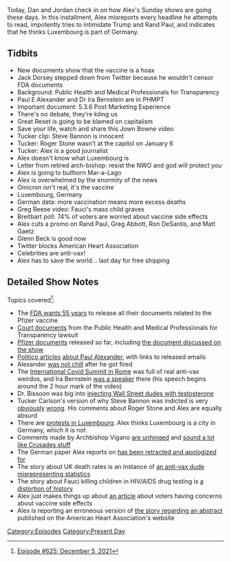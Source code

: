 {{DEFAULTSORT:
    #_EPISODE_0625:December 5, 2021
}}{{Episode
    | title           = December 5, 2021
    | caption         = Listen to this episode on [https://knowledgefight.libsyn.com/625-december-5-2021 Libsyn] [https://open.spotify.com/episode/3FirOqirIk7IwT5SoSmnmz Spotify], Read the [[Transcript/625: December 5, 2021|Unofficial Transcript]], View discussion on [https://reddit.com/rd4uyp Reddit]
    | episodeNumber   = 625
    | length          = 01:22:12
    | airDate         = December 10, 2021
    | coverageDate    = December 5, 2021
    | episodeType     = [[:Category:Present Day|Present Day]]
    | appearance      = [[Jack Dorsey]], [[Paul E Alexander]], [[Ira Bernstein]], [[John Bowne]], [[Tucker Carlson]], [[Steve Bannon]], [[Roger Stone]], [[Greg Reese]], [[Anthony Fauci]], [[Rand Paul]], [[Greg Abbott]], [[Ron DeSantis]], [[Matt Gaetz]], [[Glenn Beck]]
    | previousEpisode = [[624: November 30, 2021]]
    | nextEpisode     = [[626: December 9, 2021]]
}}

{{Stub}}

Today, Dan and Jordan check in on how Alex's Sunday shows are going these days. In this installment, Alex misreports every headline he attempts to read, impotently tries to intimidate Trump and Rand Paul, and indicates that he thinks Luxembourg is part of Germany.

==Tidbits==

*New documents show that the vaccine is a hoax
*Jack Dorsey stepped down from Twitter because he wouldn't censor FDA documents
*Background: Public Health and Medical Professionals for Transparency
*Paul E Alexander and Dr Ira Bernstein are in PHMPT
*Important document: 5.3.6 Post Marketing Experience
*There's no debate, they're kiling us
*Great Reset is going to be blamed on capitalism
*Save your life, watch and share this Jown Bowne video
*Tucker clip: Steve Bannon is innocent
*Tucker: Roger Stone wasn't at the capitol on January 6
*Tucker: Alex is a good journalist
*Alex doesn't know what Luxembourg is
*Letter from retired arch-bishop: resist the NWO and god will protect you
*Alex is going to bullhorn Mar-a-Lago
*Alex is overwhelmed by the enormity of the news
*Omicron isn't real, it's the vaccine
*Luxembourg, Germany
*German data: more vaccination means more excess deaths
*Greg Reese video: Fauci's mass child graves
*Breitbart poll: 74% of voters are worried about vaccine side effects
*Alex cuts a promo on Rand Paul, Greg Abbott, Ron DeSantis, and Matt Gaetz
*Glenn Beck is good now
*Twitter blocks American Heart Association
*Celebrities are anti-vax!
*Alex has to save the world... last day for free shipping

==Detailed Show Notes==

Topics covered<ref>[https://knowledgefight.com/research/2021/12/9/episode-625-december-5-2021 Episode #625: December 5, 2021]</ref>:

*The [https://reuters.com/legal/government/wait-what-fda-wants-55-years-process-foia-request-over-vaccine-data-2021-11-18/ FDA wants 55 years] to release all their documents related to the Pfizer vaccine
*[https://phmpt.org/court-documents/ Court documents] from the Public Health and Medical Professionals for Transparency lawsuit
*[https://phmpt.org/pfizers-documents/ Pfizer documents] released so far, including [https://phmpt.org/wp-content/uploads/2021/11/5.3.6-postmarketing-experience.pdf the document discussed on the show]
*[https://www.politico.com/news/2020/12/16/trump-appointee-demanded-herd-immunity-strategy-446408 Politico articles] [https://www.politico.com/news/2020/09/11/exclusive-trump-officials-interfered-with-cdc-reports-on-covid-19-412809 about Paul Alexander], with links to released emails
*Alexander [https://www.theglobeandmail.com/world/us-politics/article-mcmaster-university-professor-embroiled-in-white-house-controversy-for/ was not chill] after he got fired
*The [https://newsbeezer.com/venezulaeng/covid-a-summit-in-rome-utters-a-rallying-cry-against-proponents-of-terror-science-and-health/ International Covid Summit in Rome] was full of real anti-vax weirdos, and Ira Bernstein [https://www.youtube.com/watch?v=r93YtNm0ieY was a speaker] there (his speech begins around the 2 hour mark of the video)
*Dr. Bissoon was big into [https://www.dailymail.co.uk/femail/article-2099372/Is-testosterone-new-drug-choice-Wall-Street-How-traders-using-male-hormone-booster-shots-maintain-competitive-edge.html injecting Wall Street dudes with testosterone]
*Tucker Carlson's version of why Steve Bannon was indicted is very [https://january6th.house.gov/sites/democrats.january6th.house.gov/files/20210923%20Bannon%20Letter_0.pdf obviously] [https://www.snopes.com/fact-check/bannon-hell-capitol-attack/ wrong]. His comments about Roger Stone and Alex are equally absurd
*There are [https://www.luxtimes.lu/en/luxembourg/protests-intensify-against-luxembourg-covid-measures-61aba84bde135b92369f0a75 protests in Luxembourg]. Alex thinks Luxembourg is a city in Germany, which it is not
*Comments made by Archbishop Vigano [https://www.lifesitenews.com/opinion/vigano-considerations-on-the-great-reset-and-the-new-world-order/ are unhinged] and [https://thenewamerican.com/archbishop-vigano-calls-on-people-of-faith-to-unite-in-a-world-war-against-the-new-world-order/ sound a lot like Crusades stuff]
*The German paper Alex reports on [https://leadstories.com/hoax-alert/2021/12/fact-check-german-study-does-not-show-higher-vaccination-rate.html has been retracted and apologized for]
*The story about UK death rates is an instance of [https://www.politifact.com/factchecks/2021/nov/30/alex-berenson/alex-berenson-misrepresents-data-death-rates-vacci/ an anti-vax dude misrepresenting statistics]
*The story about Fauci killing children in HIV/AIDS drug testing is [https://apnews.com/article/fact-checking-410618634223 a distortion of history]
*Alex just makes things up about [https://www.breitbart.com/politics/2021/12/04/poll-majority-of-voters-concerned-about-potential-of-harmful-side-effects-of-vaccines/ an article] about voters having concerns about vaccine side effects
*Alex is reporting an erroneous version of [https://retractionwatch.com/2021/12/03/aha-regrets-any-confusion-and-is-reviewing-meeting-policies-after-outcry-over-covid-19-vaccine-abstract/ the story regarding an abstract] published on the American Heart Association's website

[[Category:Episodes]]
[[Category:Present Day]]

